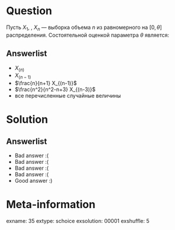 Question
========
Пусть $X_1$, \ldots, $X_n$ — выборка объема $n$ из равномерного на $[0, \theta]$ распределения. Состоятельной оценкой параметра $\theta$ является:


Answerlist
----------
*  $X_{(n)}$
*  $X_{(n-1)}$
*  $\frac{n}{n+1} X_{(n-1)}$
*  $\frac{n^2}{n^2-n+3} X_{(n-3)}$
*  все перечисленные случайные величины

Solution
========

Answerlist
----------
*  Bad answer :(
*  Bad answer :(
*  Bad answer :(
*  Bad answer :(
*  Good answer :)

Meta-information
================
exname: 35
extype: schoice
exsolution: 00001
exshuffle: 5
